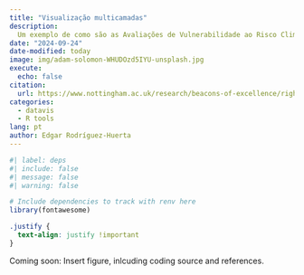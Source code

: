 ```yaml
---
title: "Visualização multicamadas"
description:
  Um exemplo de como são as Avaliações de Vulnerabilidade ao Risco Climático (CRVA) aplicando o método proposto
date: "2024-09-24"
date-modified: today
image: img/adam-solomon-WHUDOzd5IYU-unsplash.jpg
execute:
  echo: false
citation:
  url: https://www.nottingham.ac.uk/research/beacons-of-excellence/rights-lab/research-projects/climateandoccupationalhealthanddecentworknexus.aspx
categories:
  - datavis
  - R tools
lang: pt
author: Edgar Rodríguez-Huerta
---
```


```r
#| label: deps
#| include: false
#| message: false
#| warning: false

# Include dependencies to track with renv here
library(fontawesome)
```

:::{.column-body-outset}

```css
.justify {
  text-align: justify !important
}
```

::: {.justify}


Coming soon: Insert figure, inlcuding coding source and references.


:::
:::
